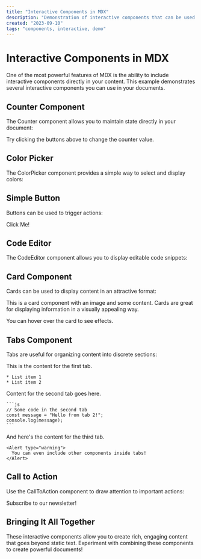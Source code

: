 ```yaml
---
title: "Interactive Components in MDX"
description: "Demonstration of interactive components that can be used directly in your content"
created: "2023-09-10"
tags: "components, interactive, demo"
---
```


# Interactive Components in MDX

One of the most powerful features of MDX is the ability to include interactive components directly in your content. This example demonstrates several interactive components you can use in your documents.

## Counter Component

The Counter component allows you to maintain state directly in your document:

<Counter startValue={5} />

Try clicking the buttons above to change the counter value.

## Color Picker

The ColorPicker component provides a simple way to select and display colors:

<ColorPicker defaultColor="#3B82F6" />

## Simple Button

Buttons can be used to trigger actions:

<SimpleButton>
  Click Me!
</SimpleButton>

## Code Editor

The CodeEditor component allows you to display editable code snippets:

<CodeEditor 
  code="function greet(name) {\n  return `Hello, ${name}`;\n}\n\nconsole.log(greet('Developer'));" 
  language="javascript"
/>

## Card Component

Cards can be used to display content in an attractive format:

<Card title="Sample Card" image="https://source.unsplash.com/random/800x400/?nature">
  This is a card component with an image and some content. Cards are great for 
  displaying information in a visually appealing way.
  
  You can hover over the card to see effects.
</Card>

## Tabs Component

Tabs are useful for organizing content into discrete sections:

<Tabs>
  <TabPanel label="First Tab">
    This is the content for the first tab.
    
    * List item 1
    * List item 2
  </TabPanel>
  
  <TabPanel label="Second Tab">
    Content for the second tab goes here.
    
    ```js
    // Some code in the second tab
    const message = "Hello from tab 2!";
    console.log(message);
    ```
  </TabPanel>
  
  <TabPanel label="Third Tab">
    And here's the content for the third tab.
    
    <Alert type="warning">
      You can even include other components inside tabs!
    </Alert>
  </TabPanel>
</Tabs>

## Call to Action

Use the CallToAction component to draw attention to important actions:

<CallToAction>
  Subscribe to our newsletter!
</CallToAction>

## Bringing It All Together

These interactive components allow you to create rich, engaging content that goes beyond static text. Experiment with combining these components to create powerful documents! 